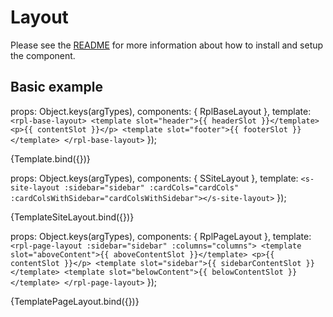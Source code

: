 
<Meta title="Molecules/Layout" />

# Layout
Please see the [README](https://github.com/dpc-sdp/ripple/blob/master/packages/components/Molecules/Layout/README.md) for more information about how to install and setup the component.

## Basic example

  props: Object.keys(argTypes),
  components: { RplBaseLayout },
  template: `
    <rpl-base-layout>
      <template slot="header">{{ headerSlot }}</template>
      <p>{{ contentSlot }}</p>
      <template slot="footer">{{ footerSlot }}</template>
    </rpl-base-layout>
  `
});

<Canvas>
  <Story
    name="Base layout"
    args={{
      headerSlot: 'Site header',
      contentSlot: 'This is page content',
      footerSlot: 'Site footer'
    }}
  >
    {Template.bind({})}
  </Story>
</Canvas>

<ArgsTable of={RplBaseLayout} />

  props: Object.keys(argTypes),
  components: { SSiteLayout },
  template: `<s-site-layout :sidebar="sidebar" :cardCols="cardCols" :cardColsWithSidebar="cardColsWithSidebar"></s-site-layout>`
});

<Canvas>
  <Story
    name="Site layout"
    args={{
      cardCols: {
        m: 6,
        l: 4,
        xxxl: 3
      },
      cardColsWithSidebar: {
        m: 6,
        xxxl: 4
      },
      sidebar: false
    }}
  >
    {TemplateSiteLayout.bind({})}
  </Story>
</Canvas>

<ArgsTable of={SSiteLayout} />

  props: Object.keys(argTypes),
  components: { RplPageLayout },
  template: `
    <rpl-page-layout :sidebar="sidebar" :columns="columns">
      <template slot="aboveContent">{{ aboveContentSlot }}</template>
      <p>{{ contentSlot }}</p>
      <template slot="sidebar">{{ sidebarContentSlot }}</template>
      <template slot="belowContent">{{ belowContentSlot }}</template>
    </rpl-page-layout>
  `
});

<Canvas>
  <Story
    name="Page layout"
    args={{
      aboveContentSlot: 'Above content',
      contentSlot: 'This is page content',
      belowContentSlot: 'Below content',
      sidebarContentSlot: 'This is sidebar content',
      sidebar: false,
      columns: {
        main: { l: 8 },
        sidebar: {
          colsBp: { l: 3 },
          push: { l: 1 }
        }
      }
    }}
  >
    {TemplatePageLayout.bind({})}
  </Story>
</Canvas>

<ArgsTable of={RplPageLayout} />
